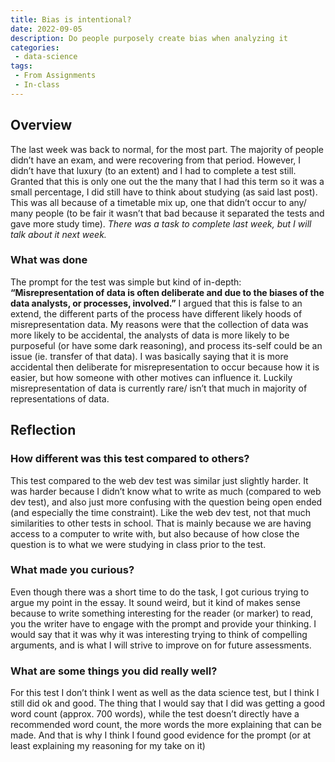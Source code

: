 ```yaml
---
title: Bias is intentional?
date: 2022-09-05
description: Do people purposely create bias when analyzing it
categories: 
 - data-science
tags:
 - From Assignments 
 - In-class
---
```


## Overview

The last week was back to normal, for the most part. The majority of people didn’t have an exam, and were recovering from that period. However, I didn’t have that luxury (to an extent) and I had to complete a test still. Granted that this is only one out the the many that I had this term so it was a small percentage, I did still have to think about studying (as said last post). This was all because of a timetable mix up, one that didn’t occur to any/ many people (to be fair it wasn’t that bad because it separated the tests and gave more study time). *There was a task to complete last week, but I will talk about it next week.*

### What was done

The prompt for the test was simple but kind of in-depth: **“Misrepresentation of data is often deliberate and due to the biases of the data analysts, or processes, involved.”** I argued that this is false to an extend, the different parts of the process have different likely hoods of misrepresentation data. My reasons were that the collection of data was more likely to be accidental, the analysts of data is more likely to be purposeful (or have some dark reasoning), and process its-self could be an issue (ie. transfer of that data). I was basically saying that it is more accidental then deliberate for misrepresentation to occur because how it is easier, but how someone with other motives can influence it. Luckily misrepresentation of data is currently rare/ isn’t that much in majority of representations of data.

## Reflection

### How different was this test compared to others?

This test compared to the web dev test was similar just slightly harder. It was harder because I didn’t know what to write as much (compared to web dev test), and also just more confusing with the question being open ended (and especially the time constraint). Like the web dev test, not that much similarities to other tests in school. That is mainly because we are having access to a computer to write with, but also because of how close the question is to what we were studying in class prior to the test.

### What made you curious?

Even though there was a short time to do the task, I got curious trying to argue my point in the essay. It sound weird, but it kind of makes sense because to write something interesting for the reader (or marker) to read, you the writer have to engage with the prompt and provide your thinking. I would say that it was why it was interesting trying to think of compelling arguments, and is what I will strive to improve on for future assessments.

### What are some things you did really well?

For this test I don’t think I went as well as the data science test, but I think I still did ok and good. The thing that I would say that I did was getting a good word count (approx. 700 words), while the test doesn’t directly have a recommended word count, the more words the more explaining that can be made. And that is why I think I found good evidence for the prompt (or at least explaining my reasoning for my take on it)
